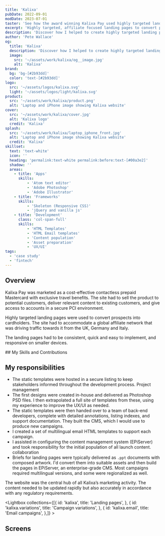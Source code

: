 ```yaml
---
title: 'Kalixa'
pubDate: 2022-09-01
modDate: 2023-07-01
taster: 'See how the award winning Kalixa Pay used highly targeted landing pages to convert prospects into cardholders. The site had to accommodate over 150,000 card holders and a global affiliate network that was driving traffic towards it from the UK, Austria, Germany and Italy.'
excerpt: 'Highly targeted, affiliate focused landing pages to convert prospects into cardholders'
description: 'Discover how I helped to create highly targeted landing pages that converted prospects into Kalixa Pay cardholders. The site had to accommodate over 150,000 card holders as well as a global affiliate network.'
author: 'Pete Wallace'
og:
  title: 'Kalixa'
  description: 'Discover how I helped to create highly targeted landing pages that converted prospects into Kalixa Pay cardholders. The site had to accommodate over 150,000 card holders as well as a global affiliate network.'
  image: 
    src: '~/assets/work/kalixa/og__image.jpg'
    alt: 'Kalixa'
brand: 
  bg: 'bg-[#2b93dd]'
  color: 'text-[#2b93dd]'
logo:
  src: '~/assets/logos/kalixa.svg'
  light: '~/assets/logos/light/kalixa.svg'
product:
  src: '~/assets/work/kalixa/product.png'
  alt: 'Laptop and iPhone image showing Kalixa website'
cover:
  src: '~/assets/work/kalixa/cover.jpg'
  alt: 'Kalixa logo'
  credit: 'Kalixa'
splash:
  src: '~/assets/work/kalixa/laptop_iphone_front.jpg'
  alt: 'Laptop and iPhone image showing Kalixa website'
  credit: 'Kalixa'
skillset:
  text: 'text-white'
  icon: ''
  heading: 'permalink:text-white permalink:before:text-[#00a3e2]'
  shadow: ''
  areas:
    - title: 'Apps'
      skills:
          - 'Atom text editor'
          - 'Adobe Photoshop'
          - 'Adobe Illustrator'
    - title: 'Frameworks'
      skills:
          - 'Skeleton (Responsive CSS)'
          - 'jQuery and vanilla js'
    - title: 'Development'
      class: 'col-span-full'
      skills:
          - 'HTML Templates'
          - 'HTML Email templates'
          - 'Content population'
          - 'Asset preparation'
          - 'UX/UI'
tags: 
  - 'case study'
  - 'fintech'
---
```





## Overview

<p class="text-fl-step-1">Kalixa Pay was marketed as a cost-effective contactless prepaid Mastercard with exclusive travel benefits. The site had to sell the product to potential customers, deliver relevant content to existing customers, and give access to accounts in a secure PCI environment.</p>

Highly targeted landing pages were used to convert prospects into cardholders. The site had to accommodate a global affiliate network that was driving traffic towards it from the UK, Germany and Italy.

The landing pages had to be consistent, quick and easy to implement, and responsive on smaller devices.

<Skills skillset={frontmatter.skillset} bg={frontmatter.brand.bg}>
## My Skills and Contributions
</Skills>

## My responsibilities

-   The static templates were hosted in a secure listing to keep stakeholders informed throughout the development process. <span class="label label--info !m-0">Project management</span>
-   The first designs were created in-house and delivered as Photoshop PSD files. I then extrapolated a full site of templates from these, using my experience to improve the UX/UI as needed.
-   The static templates were then handed over to a team of back-end developers, complete with detailed annotations, listing indexes, and support documentation. They built the CMS, which I would use to produce new campaigns.
-   I created a set of multilingual email HTML templates to support each campaign.
-   I assisted in configuring the content management system (EPiServer) and took responsibility for the initial population of all launch content. <span class="label label--info !m-0">collaboration</span>
-   Briefs for landing pages were typically delivered as `.ppt` documents with composed artwork. I'd convert them into suitable assets and then build the pages in EPiServer, an enterprise-grade CMS. Most campaigns required multilingual versions, and some were regionalized as well.

The website was the central hub of all Kalixa’s marketing activity. The content needed to be updated rapidly but also accurately in accordance with any regulatory requirements.


<Lightbox collections={[{
            id: 'kalixa',
            title: 'Landing pages',
        },
        {
            id: 'kalixa.variations',
            title: 'Campaign variations',
        },
        {
            id: 'kalixa.email',
            title: 'Email campaigns',
        },]} >
<Fragment slot='title'>
## Screens
</Fragment>
</Lightbox>
